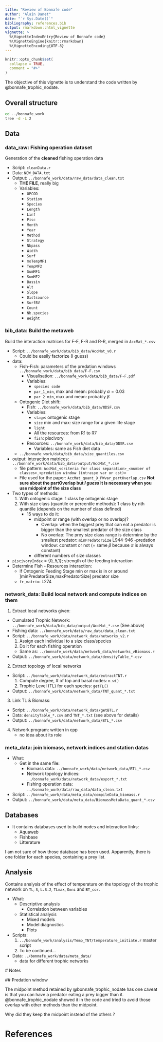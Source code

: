 ```yaml
---
title: "Review of Bonnafe code"
author: "Alain Danet"
date: "`r Sys.Date()`"
bibliography: references.bib
output: rmarkdown::html_vignette
vignette: >
  %\VignetteIndexEntry{Review of Bonnafe code}
  %\VignetteEngine{knitr::rmarkdown}
  %\VignetteEncoding{UTF-8}
---
```


```r
knitr::opts_chunk$set(
  collapse = TRUE,
  comment = "#>"
)
```

The objective of this vignette is to understand the code written by
@bonnafe_trophic_nodate.

## Overall structure

```bash
cd ../bonnafe_work
tree -d -L 2
```


## Data

### data_raw: Fishing operation dataset

Generation of the **cleaned** fishing operation data

- Script: `cleanData.r` 
- Data: `NEW_DATA.txt` 
- Output: `../bonnafe_work/data/raw_data/data_clean.txt`
  - **THE FILE**, really big
  - Variables: 
    - `OPCOD`
    - `Station`
    - `Species`
    - `Length`
    - `Linf`
    - `Pisc`
    - `Month`
    - `Year`
    - `Method`
    - `Strategy`
    - `Nbpass`
    - `Width`
    - `Surf`
    - `moTempMF1`
    - `TempMF2`
    - `SumMF1`
    - `SumMF2`
    - `Bassin`
    - `Alt`
    - `Slope`
    - `Distsource`
    - `SurfBV`
    - `Count`
    - `Nb.species`
    - `Weight`

### bib_data: Build the metaweb 

Build the interaction matrices for F-F, F-R and R-R, merged in `AccMat_*.csv` 

- Script: `../bonnafe_work/data/bib_data/AccMat_v0.r`
  - Could be easily factorize (I guess) 
- data:
  - Fish-Fish: parameters of the predation windows `../bonnafe_work/data/bib_data/F-F.csv`
    - Visualisation: `../bonnafe_work/data/bib_data/F-F.pdf`
    - Variables:
      - `species code`
      - `par_1_min`, max and mean: probably $\alpha= 0.03$
      - `par_2_min`, max and mean: probably $\beta$
  - Ontogenic Diet shift: 
    - Fish: `../bonnafe_work/data/bib_data/ODSF.csv`
    - Variables: 
      - `stage`: ontogenic stage
      - `size` min and max: size range for a given life stage 
      - `light`
      - All the resources: from R1 to R7  
      - `fish`: piscivory
    - Resources: `../bonnafe_work/data/bib_data/ODSR.csv`
      - Variables: same as Fish diet data
  - `../bonnafe_work/data/bib_data/size_quantiles.csv`
- output: interaction matrices: `../bonnafe_work/data/bib_data/output/AccMat_*.csv`
  - file pattern: `AccMat_<criteria for class separation>_<number of classes>_<predation window (intraspe var or cst)>`
  - File used for the paper:  `AccMat_quant_9_PWvar_partOverlap.csv` **Not sure about the partOverlap but *I guess* it is necessary when you use midpoint of the size class**

- Two types of methods:
  1. With ontogenic stage: 1 class by ontogenic stage
  2. With size class (quantile or percentile methods): 1 class by nth quantile (depends on
     the number of class defined)
     - 15 ways to do it:
       - midpoint or range (with overlap or no overlap)?  
         - Overlap: when the biggest prey that can eat a predator is bigger
           than the smallest predator of the size class  
         - No overlap: The prey size class range is determine by the smallest
           predator: `minPredatorSize` L944-946 
       -predation window: constant or not (= same $\beta$ because $\alpha$ is
       always constant)
       - different numbers of size classes
- `piscivoryIndex` = {0,.5,1}; strength of the feeding interaction
- Determine Fish - Resources interaction:
  - If Ontogenic Feeding Stage min or max is in or around
    ]minPredatorSize,maxPredatorSize] predator size 
  - `fr_matrix`: L274

### network_data: Build local network and compute indices on them 

1. Extract local networks given:
  - Cumulated Trophic Network: `../bonnafe_work/data/bib_data/output/AccMat_*.csv` (See above)
  - Fishing data: `../bonnafe_work/data/raw_data/data_clean.txt`
  - Script: `../bonnafe_work/data/network_data/networks_v2.r`
    1. Assign each individual to a size class/species
    2. Do it for each fishing operation
    - Same as: `../bonnafe_work/data/network_data/networks_vBiomass.r`
  - Output: `../bonnafe_work/data/network_data/densityTable_*.csv`

2. Extract topology of local networks
  - Script: `../bonnafe_work/data/network_data/extractTNT.r`
    1. Compute degree, # of top and basal nodes: `n_w()`
    2. Trophic Level (TL) for each species: `getTL()`
  - Output: `../bonnafe_work/data/network_data/TNT_quant_*.txt`
3. Link TL & Biomass:
  - Script: `../bonnafe_work/data/network_data/getBTL.r`
  - Data: `densityTable_*.csv` and `TNT_*.txt` (see above for details)
  - Output: `../bonnafe_work/data/network_data/BTL_*.csv`

4. Network program: written in cpp
   - no idea about its role

### meta_data: join biomass, network indices and station datas

- What:
  - Get in the same file:
    - Biomass data: `../bonnafe_work/data/network_data/BTL_*.csv` 
    - Network topology indices: `../bonnafe_work/data/network_data/export_*.txt` 
    - Fishing operation data: `../bonnafe_work/data/raw_data/data_clean.txt`
- Script: `../bonnafe_work/data/meta_data/compileData_biomass.r`
- Output:
  `../bonnafe_work/data/meta_data/BiomassMetaData_quant_*.csv`

## Databases

- It contains databases used to build nodes and interaction links:
  - Aquaweb
  - Fishbase
  - Litterature 

I am not sure of how those database has been used. Apparently, there is one
folder for each species, containing a prey list. 


## Analysis

Contains analysis of the effect of temperature on the topology of the trophic
network on `TL`, `S`, `L.S.2`, `TLmax`, `Omni` and `BT_cor`.

- What:
  - Descriptive analysis
    - Correlation between variables
  - Statistical analysis
    - Mixed models
    - Model diagnostics
    - Plots

- Scripts:
  1. `../bonnafe_work/analysis/Temp_TNT/temperature_initiate.r` master script 
  2. To be continued...
     

- Data: `../bonnafe_work/data/meta_data/`
  - data for different trophic networks

# Notes 

## Predation window

The midpoint method retained by @bonnafe_trophic_nodate has one caveat is that
you can have a predator eating a prey bigger than it. @bonnafe_trophic_nodate
showed it in the code and tried to avoid those overlap with other methods than
the midpoint.

Why did they keep the midpoint instead of the others ?

# References
